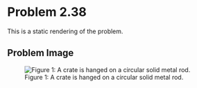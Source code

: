 # Problem 2.38 {.unnumbered}

This is a static rendering of the problem.


## Problem Image

![Figure 1: A crate is hanged on a circular solid metal rod.](images/166.png){fig-alt="Picture with a crate hanging on a circular solid metal rod. The crate is being help up by a cable on each side. The circular metal rod is between two walls."}



